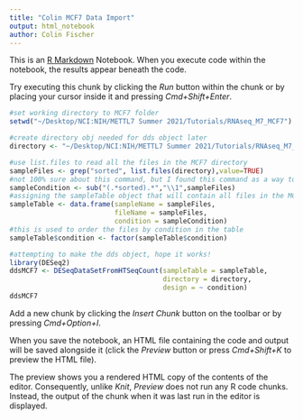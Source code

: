 ```yaml
---
title: "Colin MCF7 Data Import"
output: html_notebook
author: Colin Fischer
---
```


This is an [R Markdown](http://rmarkdown.rstudio.com) Notebook. When you execute code within the notebook, the results appear beneath the code. 

Try executing this chunk by clicking the *Run* button within the chunk or by placing your cursor inside it and pressing *Cmd+Shift+Enter*. 

```r
#set working directory to MCF7 folder
setwd("~/Desktop/NCI:NIH/METTL7 Summer 2021/Tutorials/RNAseq_M7_MCF7")
```


```r
#create directory obj needed for dds object later
directory <- "~/Desktop/NCI:NIH/METTL7 Summer 2021/Tutorials/RNAseq_M7_MCF7"
```

```r
#use list.files to read all the files in the MCF7 directory
sampleFiles <- grep("sorted", list.files(directory),value=TRUE)
#not 100% sure about this command, but I found this command as a way to take out a common string in each file and leave just the condition name in the file name so that R knows to call each file by its condition 
sampleCondition <- sub("(.*sorted).*","\\1",sampleFiles)
#assigning the sampleTable object that will contain all files in the MCF7 directory
sampleTable <- data.frame(sampleName = sampleFiles,
                          fileName = sampleFiles,
                          condition = sampleCondition)
#this is used to order the files by condition in the table
sampleTable$condition <- factor(sampleTable$condition)
```

```r
#attempting to make the dds object, hope it works!
library(DESeq2)
ddsMCF7 <- DESeqDataSetFromHTSeqCount(sampleTable = sampleTable,
                                      directory = directory,
                                      design = ~ condition)
ddsMCF7
```


Add a new chunk by clicking the *Insert Chunk* button on the toolbar or by pressing *Cmd+Option+I*.

When you save the notebook, an HTML file containing the code and output will be saved alongside it (click the *Preview* button or press *Cmd+Shift+K* to preview the HTML file). 

The preview shows you a rendered HTML copy of the contents of the editor. Consequently, unlike *Knit*, *Preview* does not run any R code chunks. Instead, the output of the chunk when it was last run in the editor is displayed.

